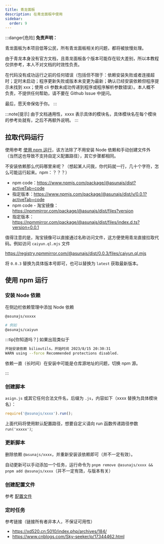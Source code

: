 ```yaml
---
title: 青龙面板
description: 在青龙面板中使用
sidebar:
  order: 9
---
```


:::danger[危险]
**免责声明：**

青龙面板为本项目低等公民，所有青龙面板相关的问题，都将被放慢处理。

由于青龙本身没有官方文档，且青龙面板各个版本可能存在较大差别，所以本教程仅供参考，本人不对文档的时效性负责。

在代码没有成功运行之前的任何错误（包括但不限于：依赖安装失败或者连接超时；定时未启动；程序更新失败或版本未变更为最新；确认已经安装依赖但程序提示未找到 xxx；使用 cli 参数未成功传递到程序或程序解析参数错误）。本人概不负责，不提供任何帮助，请不要在 Github Issue 中提问。

最后，愿天帝保佑于你。
:::

:::note[提示]
由于文档通用性，xxxx 表示具体的模块名，具体模块名在每个模块的参考处就有，之后不再额外说明。
:::

## 拉取代码运行

使用参考 [使用 npm 运行](#使用-npm-运行)，该方法除了不用安装 Node 依赖和手动创建文件外（当然这也导致不支持自定义配置路径），其它步骤都相同。

不安装依赖那么代码哪里来呢？（想起某人问我，你代码就一行，几十个字符，怎么可能运行起来。npm：？？？）

- npm code：https://www.npmjs.com/package/@asunajs/dist?activeTab=code
- 指定版本：https://www.npmjs.com/package/@asunajs/dist/v/0.0.1?activeTab=code
- npm code - 淘宝镜像：https://npmmirror.com/package/@asunajs/dist/files?version
- 指定版本：https://npmmirror.com/package/@asunajs/dist/files/index.d.ts?version=0.0.1

值得注意的是，淘宝镜像可以直接通过名称访问文件，这方便使用青龙直接拉取代码。例如访问 `caiyun.ql.mjs` 文件

https://registry.npmmirror.com/@asunajs/dist/0.0.3/files/caiyun.ql.mjs

将 `0.0.3` 替换为具体版本号即可，也可以替换为 `latest` 获取最新版本。

## 使用 npm 运行

### 安装 Node 依赖

在侧边栏依赖管理中添加 Node 依赖

```bash frame="none"
@asunajs/xxxxx

# 例如
@asunajs/caiyun
```

:::tip[你知道吗？]
如果出现类似于

```bash frame="none"
开始安装依赖 bilioutils，开始时间 2023/8/15 20:30:31
WARN using --force Recommended protections disabled.
```

依赖一直（长时间）在安装中可能是仓库源地址的问题，切换 npm 源。

:::

### 创建脚本

`asign.js` 或其它任何合法文件名，后缀为 `.js`，内容如下（xxxx 替换为具体模块名）：

```js
require('@asunajs/xxxx').run();
```

上面代码将使用默认配置路径，想要自定义请向 run 函数传递路径参数 `run('xxxxx')`;

### 更新脚本

删除依赖 `@asunajs/xxxx`，并重新安装该依赖即可（并不一定有效）。

自动更新可以手动添加一个任务，运行命令为 `pnpm remove @asunajs/xxxx && pnpm add @asunajs/xxxx`（并不一定有效，与版本有关）

### 创建配置文件

参考 [配置文件](/start/config/)

### 定时任务

参考链接（链接所有者非本人，不保证可用性）

- https://xd520.cn:5010/index.php/archives/184/
- https://www.cnblogs.com/Sky-seeker/p/17344462.html
